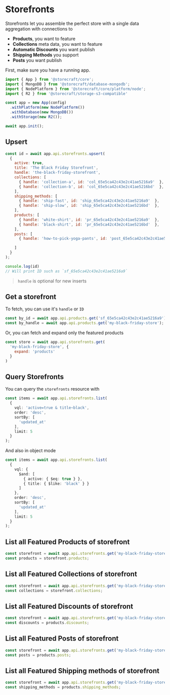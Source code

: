 # Storefronts

Storefronts let you assemble the perfect store with a single data
aggregation with connections to
- **Products**, you want to feature
- **Collections** meta data, you want to feature
- **Automatic Discounts** you want publish
- **Shipping Methods** you support
- **Posts** you want publish

First, make sure you have a running app.

```js
import { App } from '@storecraft/core';
import { MongoDB } from '@storecraft/database-mongodb';
import { NodePlatform } from '@storecraft/core/platform/node';
import { R2 } from '@storecraft/storage-s3-compatible'

const app = new App(config)
  .withPlatform(new NodePlatform())
  .withDatabase(new MongoDB())
  .withStorage(new R2());

await app.init();

```

## Upsert

```js
const id = await app.api.storefronts.upsert(
  {
    active: true, 
    title: 'The Black Friday Storefront',
    handle: 'the-black-friday-storefront',
    collections: [
      { handle: 'collection-a', id: 'col_65e5ca42c43e2c41ae5216a9'  },
      { handle: 'collection-b', id: 'col_65e5ca42c43e2c41ae5216bd'  },
    ], 
    shipping_methods: [
      { handle: 'ship-fast', id: 'ship_65e5ca42c43e2c41ae5216a9'  },
      { handle: 'ship-slow', id: 'ship_65e5ca42c43e2c41ae5216bd'  },
    ], 
    products: [
      { handle: 'white-shirt', id: 'pr_65e5ca42c43e2c41ae5216a9'  },
      { handle: 'black-shirt', id: 'pr_65e5ca42c43e2c41ae5216bd'  },
    ],
    posts: [
      { handle: 'how-to-pick-yoga-pants', id: 'post_65e5ca42c43e2c41ae5216a9'  },

    ]
  }
);

console.log(id)
// Will print ID such as `sf_65e5ca42c43e2c41ae5216a9`
```

> `handle` is optional for new inserts

## Get a storefront

To fetch, you can use it's `handle` or `ID`

```js
const by_id = await app.api.products.get('sf_65e5ca42c43e2c41ae5216a9');
const by_handle = await app.api.products.get('my-black-friday-store');

```

Or, you can fetch and expand only the featured products

```js
const store = await app.api.storefronts.get(
  'my-black-friday-store', {
    expand: 'products'
  }
)
```


## Query Storefronts

You can query the `storefronts` resource with

```ts
const items = await app.api.storefronts.list(
  {
    vql: 'active=true & title~black',
    order: 'desc',
    sortBy: [
      'updated_at'
    ],
    limit: 5
  }
);

```

And also in object mode

```ts
const items = await app.api.storefronts.list(
  {
    vql: {
      $and: [
        { active: { $eq: true } },
        { title: { $like: 'black' } }
      ]
    },
    order: 'desc',
    sortBy: [
      'updated_at'
    ],
    limit: 5
  }
);

```


## List all Featured Products of storefront

```js
const storefront = await app.api.storefronts.get('my-black-friday-store');
const products = storefront.products;
```

## List all Featured Collections of storefront

```js
const storefront = await app.api.storefronts.get('my-black-friday-store');
const collections = storefront.collections;
```

## List all Featured Discounts of storefront

```js
const storefront = await app.api.storefronts.get('my-black-friday-store');
const discounts = products.discounts;
```

## List all Featured Posts of storefront

```js
const storefront = await app.api.storefronts.get('my-black-friday-store');
const posts = products.posts;
```


## List all Featured Shipping methods of storefront

```js
const storefront = await app.api.storefronts.get('my-black-friday-store');
const shipping_methods = products.shipping_methods;
```
